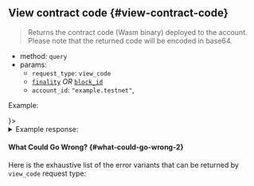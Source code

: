 
## View contract code {#view-contract-code}

> Returns the contract code (Wasm binary) deployed to the account.
> Please note that the returned code will be encoded in base64.

- method: `query`
- params:
  - `request_type`: `view_code`
  - [`finality`](/api/rpc/setup#using-finality-param) _OR_ [`block_id`](/api/rpc/setup#using-block_id-param)
  - `account_id`: `"example.testnet"`,

Example:

<Tabs groupId="code-tabs">
  <TabItem value="json" label="JSON" default>
    <RequestJson />
  </TabItem>
  <TabItem value="js" label="JavaScript">
    <RequestJs />
  </TabItem>
  <TabItem value="http" label="HTTPie">
    <RequestBash />
  </TabItem>
  <TabItem value="Lantstool" label={<LantstoolLabel />}>
    <TryOutOnLantstool path="docs/5.api/rpc/contracts/get-contract-wasm.json" />
  </TabItem>
</Tabs>

<details>
  <summary>Example response: </summary>
  <ResponseJson />
</details>

#### What Could Go Wrong? {#what-could-go-wrong-2}

<ErrorSchemaDescription />

Here is the exhaustive list of the error variants that can be returned by `view_code` request type:

<ErrorSchemaTable />
